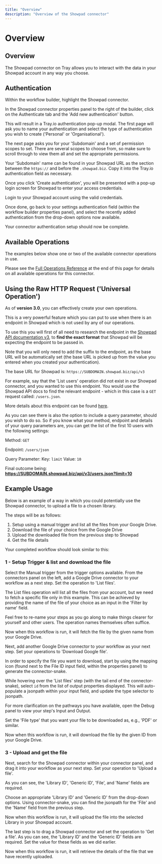 ```yaml
---
title: "Overview"
description: "Overview of the Showpad connector"
---
```


# Overview

## Overview

The Showpad connector on Tray allows you to interact with the data in your Showpad account in any way you choose.

## Authentication

Within the workflow builder, highlight the Showpad connector.

In the Showpad connector properties panel to the right of the builder, click on the Authenticate tab and the 'Add new authentication' button.

This will result in a Tray.io authentication pop-up modal. The first page will ask you to name your authentication and select the type of authentication you wish to create ('Personal' or 'Organisational').

The next page asks you for your 'Subdomain' and a set of permission scopes to set. There are several scopes to choose from, so make sure to scroll through to view them all and set the appropriate permissions.

Your 'Subdomain' name can be found in your Showpad URL as the section between the `https://` and before the `.showpad.biz`. Copy it into the Tray.io authentication field as necessary.

Once you click 'Create authentication', you will be presented with a pop-up login screen for Showpad to enter your access credentials.

Login to your Showpad account using the valid credentials.

Once done, go back to your settings authentication field (within the workflow builder properties panel), and select the recently added authentication from the drop-down options now available.

Your connector authentication setup should now be complete.

## Available Operations

The examples below show one or two of the available connector operations in use.

Please see the [Full Operations Reference](#operationsFull) at the end of this page for details on all available operations for this connector.

## Using the Raw HTTP Request ('Universal Operation')

As of **version 3.0**, you can effectively create your own operations.

This is a very powerful feature which you can put to use when there is an endpoint in Showpad which is not used by any of our operations.

To use this you will first of all need to research the endpoint in the [Showpad API documentation v3](https://newscredsandbox.showpad.biz/devportal/explorer/v3), to **find the exact format** that Showpad will be expecting the endpoint to be passed in.

Note that you will only need to add the suffix to the endpoint, as the base URL will be automatically set (the base URL is picked up from the value you entered when you created your authentication).

The base URL for Showpad is: `https://SUBDOMAIN.showpad.biz/api/v3`

For example, say that the 'List users' operation did not exist in our Showpad connector, and you wanted to use this endpoint. You would use the Showpad API docs to find the relevant endpoint - which in this case is a `GET` request called: `/users.json`.

More details about this endpoint can be found [here](https://newscredsandbox.showpad.biz/devportal/explorer/v3#!/users/get_users).

As you can see there is also the option to include a query parameter, should you wish to do so. So if you know what your method, endpoint and details of your query parameters are, you can get the list of the first 10 users with the following settings:

Method: `GET`

Endpoint: `/users/json`

Query Parameter: Key: `limit` Value: `10`

Final outcome being: **https://SUBDOMAIN.showpad.biz/api/v3/users.json?limit=10**

## Example Usage

Below is an example of a way in which you could potentially use the Showpad connector, to upload a file to a chosen library.

The steps will be as follows:

1. Setup using a manual trigger and list all the files from your Google Drive.
2. Download the file of your choice from the Google Drive
3. Upload the downloaded file from the previous step to Showpad
4. Get the file details

Your completed workflow should look similar to this:

### 1 - Setup Trigger & list and download the file

Select the Manual trigger from the trigger options available. From the connectors panel on the left, add a Google Drive connector to your workflow as a next step. Set the operation to 'List files'.

The List files operation will list all the files from your account, but we need to fetch a specific file only in this example. This can be achieved by providing the name of the file of your choice as an input in the 'Filter by name' field.

Feel free to re-name your steps as you go along to make things clearer for yourself and other users. The operation names themselves often suffice.

Now when this workflow is run, it will fetch the file by the given name from your Google Drive.

Next, add another Google Drive connector to your workflow as your next step. Set your operations to 'Download Google file'.

In order to specify the file you want to download, start by using the mapping icon (found next to the File ID input field, within the properties panel) to generate the connector-snake.

While hovering over the 'List files' step (with the tail end of the connector-snake), select `id` from the list of output properties displayed. This will auto-populate a jsonpath within your input field, and update the type selector to jsonpath.

For more clarification on the pathways you have available, open the Debug panel to view your step's Input and Output.

Set the 'File type' that you want your file to be downloaded as, e.g., 'PDF' or similar.

Now when this workflow is run, it will download the file by the given ID from your Google Drive.

### 3 - Upload and get the file

Next, search for the Showpad connector within your connector panel, and drag it into your workflow as your next step. Set your operation to 'Upload a file'.

As you can see, the 'Library ID', 'Generic ID', 'File', and 'Name' fields are required.

Choose an appropriate 'Library ID' and 'Generic ID' from the drop-down options. Using connector-snake, you can find the jsonpath for the 'File' and the 'Name' field from the previous step.

Now when this workflow is run, it will upload the file into the selected Library in your Showpad account.

The last step is to drag a Showpad connector and set the operation to 'Get a file'. As you can see, the 'Library ID' and the 'Generic ID' fields are required. Set the value for these fields as we did earlier.

Now when this workflow is run, it will retrieve the details of the file that we have recently uploaded.
